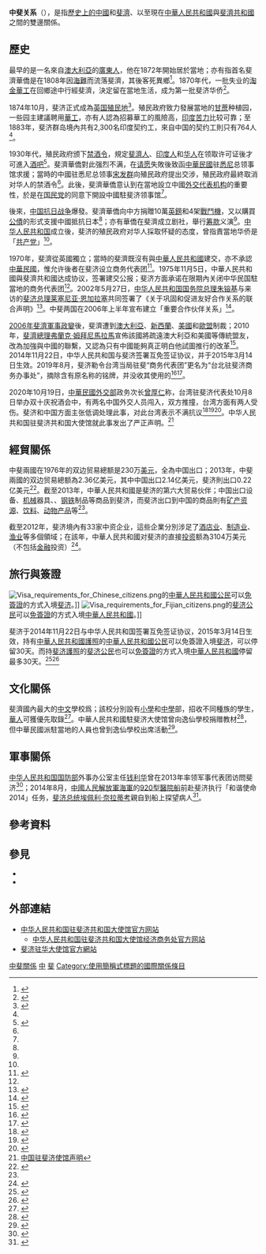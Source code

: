 {{NoteTA|G1=地名}}
{{not|中華民國與斐濟關係}}
{{other uses}}

{{Infobox Bilateral relations|中斐|PRC|斐濟|map=China Fiji Locator.png|envoytitle1=[[中國駐斐濟大使列表|大使]]|envoy1=[[钱波|钱波]]|envoytitle2=[[斐濟駐華大使列表|大使]]|envoy2=[[马纳萨·坦吉萨金鲍|马纳萨·坦吉萨金鲍]]<ref>{{cite web |title = 驻华大使到任顺序及递交国书日期 |url = https://www.mfa.gov.cn/web/lbfw_673061/fgzl_673083/202201/t20220114_10495616.shtml |publisher = 中华人民共和国外交部 }}</ref>|mission1=[[中國駐斐濟大使館|中國駐斐濟大使館]]|mission2=[[斐濟駐華大使館|斐濟駐華大使館]]}}

'''中斐关系'''（{{lang-en|China–Fiji relations}}），是指[[中國歷史|歷史上的中國]]和[[斐濟歷史|斐濟]]、以至現在[[中華人民共和國|中華人民共和國]]與[[斐濟共和國|斐濟共和國]]之間的雙邊關係。

== 歷史 ==
最早的{{link-en|斐濟華僑|Chinese in Fiji}}是一名來自[[澳大利亞|澳大利亞]]的[[廣東人|廣東人]]，他在1872年開始居於當地；亦有指首名斐濟華僑是在1808年因[[海難|海難]]而流落斐濟，其後客死異鄉<ref name="CJAJ">{{cite web|title=斐濟華僑華人|url=http://www.skylinemonthly.com/showInfo.asp?id=2643&title=%C7%C8%CA%B7%D6%AA%CA%B6|accessdate=2015-03-09|archiveurl=https://web.archive.org/web/20150309042552/http://www.skylinemonthly.com/showInfo.asp?id=2643&title=%C7%C8%CA%B7%D6%AA%CA%B6|archivedate=2015-03-09|deadurl=no}}</ref>。1870年代，一批失业的[[淘金|淘金]][[華工|華工]]在回鄉途中行經斐濟，決定留在當地生活，成为第一批斐济华侨<ref>{{cite web|title=斐济华侨华人概况|url=http://www.gqb.gov.cn/node2/node3/node52/node54/node60/userobject7ai272.html|publisher=国务院侨务办公室|accessdate=2015-03-09|archiveurl=https://web.archive.org/web/20090525011747/http://www.gqb.gov.cn/node2/node3/node52/node54/node60/userobject7ai272.html|archivedate=2009-05-25|date=2004-09-21|deadurl=no}}</ref>。

1874年10月，斐济正式成為[[英国殖民地|英国殖民地]]<ref name=sugar>{{cite book|author1=陈翰笙|author2=卢文迪|author3=陈泽宪|author4=彭家礼|title=华工出国史料|year=1984|publisher=中华书局|volume=8-10}}</ref>{{Rp|53}}。殖民政府致力發展當地的[[甘蔗|甘蔗]]种植园，一些园主建議聘用[[華工|華工]]，亦有人認為招募華工的風險高，[[印度|印度]][[苦力|苦力]]比较可靠；至1883年，斐济群岛境內共有2,300名印度契约工，來自中国的契约工則只有764人<ref name=sugar/>{{Rp|53}}。

1930年代，殖民政府颁下[[禁酒令|禁酒令]]，規定[[斐濟人|斐濟人]]、[[印度人|印度人]]和[[华人|华人]]在领取许可证後才可進入[[酒吧|酒吧]]<ref name=hist>{{cite web|author=孙嘉瑞|title=毁家纾难见忠贞|url=http://www.fijichinese.com/history/memory_of_old_chinese.htm|publisher=斐华网|accessdate=2015-03-09|archiveurl=https://web.archive.org/web/20150309053546/http://www.fijichinese.com/history/memory_of_old_chinese.htm|archivedate=2015-03-09|deadurl=no}}</ref>。斐濟華僑對此强烈不满，在[[请愿|请愿]]失敗後致函[[中華民國|中華民國]]驻[[悉尼|悉尼]]总领事馆求援；當時的中國驻悉尼总领事[[宋发群|宋发群]]向殖民政府提出交涉，殖民政府最終取消对华人的禁酒令<ref name=hist/>。此後，斐濟華僑意认到在當地設立中國[[外交代表机构|外交代表机构]]的重要性，於是在[[国民党|国民党]]的同意下開設中國駐斐济领事馆<ref name=hist/>。

後來，[[中国抗日战争|中国抗日战争]]爆發。斐濟華僑向中方捐贈10萬[[英鎊|英鎊]]和4架[[戰鬥機|戰鬥機]]，又以購買[[公債|公債]]的形式支援中國抵抗日本<ref name="CJAJ"/>；亦有華僑在斐濟成立剧社，舉行[[筹款|筹款]]义演<ref name=hist/>。[[中华人民共和国|中华人民共和国]]成立後，斐济的殖民政府对华人採取怀疑的态度，曾指責當地华侨是「[[共产党|共产党]]」<ref name=hist/>。

1970年，斐濟從英國獨立；當時的斐濟既沒有與[[中華人民共和國|中華人民共和國]]建交，亦不承認[[中華民國|中華民國]]，惟允许後者在斐济设立商务代表团<ref name=book>{{cite book|author=裴坚章|title=中华人民共和国外交史: 1970-1978|year=1994|publisher=世界知识出版社|series=中华人民共和国外交史|volume=3}}</ref>{{Rp|394}}。1975年11月5日，中華人民共和國與斐濟共和國达成协议，签署建交公报；斐济方面承诺在限期內关闭中华民国駐當地的商务代表团<ref name=book/>{{Rp|395}}。2002年5月27日，[[中华人民共和国国务院总理|中华人民共和国国务院总理]][[朱镕基|朱镕基]]与来访的[[斐济总理|斐济总理]][[莱塞尼亚·恩加拉塞|莱塞尼亚·恩加拉塞]]共同签署了《关于巩固和促进友好合作关系的联合声明》<ref>{{Cite web|title=中华人民共和国政府和斐济群岛共和国政府关于巩固和促进友好合作关系的联合声明|url=https://www.fmprc.gov.cn/web/gjhdq_676201/gj_676203/dyz_681240/1206_681342/1207_681354/t5337.shtml|accessdate=2020-10-19|work=中华人民共和国外交部|archive-date=2020-11-05|archive-url=https://web.archive.org/web/20201105211652/https://www.fmprc.gov.cn/web/gjhdq_676201/gj_676203/dyz_681240/1206_681342/1207_681354/t5337.shtml|dead-url=no}}</ref>。中斐两国在2006年上半年宣布建立「重要合作伙伴关系」<ref name=culture>{{cite web|title=中国同斐济的关系|url=http://wcm.fmprc.gov.cn/pub/chn/gxh/cgb/zcgmzysx/yz_1/1206_3/1206x1/t7462.htm|publisher=中华人民共和国外交部|accessdate=2015-03-10|archiveurl=https://web.archive.org/web/20150310075736/http://wcm.fmprc.gov.cn/pub/chn/gxh/cgb/zcgmzysx/yz_1/1206_3/1206x1/t7462.htm|archivedate=2015-03-10|deadurl=yes}}</ref>。

[[2006年斐濟軍事政變|2006年斐濟軍事政變]]後，斐濟遭到[[澳大利亞|澳大利亞]]、[[新西蘭|新西蘭]]、[[美國|美國]]和[[歐盟|歐盟]]制裁；2010年，[[斐濟總理|斐濟總理]][[弗蘭克·姆拜尼馬拉馬|弗蘭克·姆拜尼馬拉馬]]宣佈該國將疏遠澳大利亞和美國等傳統盟友，改為加強與中國的聯繫，又認為只有中國能夠真正明白他試圖推行的改革<ref>{{cite news|title=斐濟宣佈將疏遠澳新美接近中國|url=http://www.bbc.co.uk/zhongwen/trad/world/2010/08/100814_asiapac_fiji.shtml|accessdate=2015-03-12|newspaper=BBC 中文网|date=2010-08-14|archiveurl=https://web.archive.org/web/20100818025418/http://www.bbc.co.uk/zhongwen/trad/world/2010/08/100814_asiapac_fiji.shtml|archivedate=2010-08-18|deadurl=no}}</ref>。2014年11月22日，中华人民共和国与斐济签署互免签证协议，并于2015年3月14日生效。2019年8月，斐济勒令台湾当局驻斐“商务代表团”更名为“台北驻斐济商务办事处”，摘除含有原名称的铭牌，并没收其使用的{{Link-en|外交車牌|Diplomatic vehicle registration plate}}<ref>{{Cite web|title=中国施压 台湾驻斐济代表处被迫改名|url=https://www.voachinese.com/a/Taiwan-Changes-Name-In-Fiji-Office-Under-Pressure-From-China-20190731/5022984.html|accessdate=2020-10-19|work=美国之音|language=zh|archive-date=2020-11-05|archive-url=https://web.archive.org/web/20201105131211/https://www.voachinese.com/a/Taiwan-Changes-Name-In-Fiji-Office-Under-Pressure-From-China-20190731/5022984.html|dead-url=no}}</ref><ref>{{Cite web|title=斐济政府施压，台当局驻当地机构网站、文书完成更名|url=https://www.guancha.cn/politics/2019_07_31_511761.shtml|accessdate=2020-10-19|work=www.guancha.cn|archive-date=2020-11-05|archive-url=https://web.archive.org/web/20201105213343/https://www.guancha.cn/politics/2019_07_31_511761.shtml|dead-url=no}}</ref>。

2020年10月19日，[[中華民國外交部|中華民國外交部]]政务次长[[曾厚仁|曾厚仁]]称，台湾驻斐济代表处10月8日举办双十庆祝酒会中，有两名中国外交人员闯入，双方推撞，台湾方面有两人受伤。斐济和中国方面主张低调处理此事，对此台湾表示不满抗议<ref>{{Cite web|title=Taiwan official in hospital after alleged 'violent attack' by Chinese diplomats in Fiji|url=http://www.theguardian.com/world/2020/oct/19/taiwan-official-in-hospital-after-alleged-violent-attack-by-chinese-diplomats-in-fiji|accessdate=2020-10-19|date=2020-10-19|work=the Guardian|language=en|archive-date=2021-01-21|archive-url=https://web.archive.org/web/20210121042235/https://www.theguardian.com/world/2020/oct/19/taiwan-official-in-hospital-after-alleged-violent-attack-by-chinese-diplomats-in-fiji|dead-url=no}}</ref><ref>{{Cite news|title=Taiwanese staffer injured in clash with Chinese side in Fiji|url=https://www.washingtonpost.com/world/asia_pacific/taiwanese-staffer-injured-in-clash-with-chinese-side-in-fiji/2020/10/19/8bbef522-11c7-11eb-a258-614acf2b906d_story.html|newspaper=Washington Post|accessdate=2020-10-19|issn=0190-8286|language=en-US|first=Huizhong|last=Wu AP|archive-date=2020-10-23|archive-url=https://web.archive.org/web/20201023112255/https://www.washingtonpost.com/world/asia_pacific/taiwanese-staffer-injured-in-clash-with-chinese-side-in-fiji/2020/10/19/8bbef522-11c7-11eb-a258-614acf2b906d_story.html|dead-url=yes}}</ref><ref>{{Cite news|title=China’s Economy Plows On as World’s Only Major Growth Engine|url=https://www.bloomberg.com/news/articles/2020-10-18/china-s-rebound-helps-to-stabilize-a-shattered-world-economy|newspaper=Bloomberg.com|date=2020-10-18|accessdate=2020-10-19|language=en|archive-date=2021-01-30|archive-url=https://web.archive.org/web/20210130065651/https://www.bloomberg.com/news/articles/2020-10-18/china-s-rebound-helps-to-stabilize-a-shattered-world-economy|dead-url=no}}</ref>。中华人民共和国驻斐济共和国大使馆就此事发出了严正声明。<ref>[http://fj.chineseembassy.org/chn/sgxw/202010/t20201019_885252.htm 中国驻斐济使馆声明]</ref>

== 經貿關係 ==
{{Gallery
|title=中斐貿易的商品比例
|width=300
|height=250
|align=center
|lines=1
|File:产品中国出口到斐济 (2012).svg|中國出口到斐济的产品（2012年）<ref>{{cite web|author=Alexander Simoes|title=产品中国出口到斐 (2012)|url=http://atlas.media.mit.edu/explore/tree_map/hs/export/chn/fji/show/2012/|publisher=Observatory of Economic Complexity|accessdate=2015-03-09}}</ref>
|File:产品斐济出口到中国 (2012).svg|斐济出口到中國的产品（2012年）<ref>{{cite web|author=Alexander Simoes|title=产品斐出口到中国 (2012)|url=http://atlas.media.mit.edu/explore/tree_map/hs/export/fji/chn/show/2012/|publisher=Observatory of Economic Complexity|accessdate=2015-03-09}}</ref>
}}

中斐兩國在1976年的双边贸易總额是230万[[美元|美元]]，全為中国出口；2013年，中斐兩國的双边贸易總额為2.36亿美元，其中中国出口2.14亿美元，斐济則出口0.22亿美元<ref name=trade>{{cite web|title=中斐双边贸易|url=http://fj.mofcom.gov.cn/article/zxhz/sbmy/201307/20130700204869.shtml|publisher=中华人民共和国驻斐济大使馆经济商务参赞处|accessdate=2015-03-10|archiveurl=https://web.archive.org/web/20150310081414/http://fj.mofcom.gov.cn/article/zxhz/sbmy/201307/20130700204869.shtml|archivedate=2015-03-10|date=2013-07-18|deadurl=no}}</ref>。截至2013年，中華人民共和國是斐济的第六大贸易伙伴；中国出口{{link-en|机电学|Electromechanics|机电}}设备、[[机械|机械]]器具、{{link-en|鱼类产品|Fish products}}、[[钢铁|钢铁]]制品等商品到斐济，而斐济出口到中国的商品則有[[矿产资源|矿产资源]]、[[饮料|饮料]]、[[动物产品|动物产品]]等<ref name=trade/>。

截至2012年，斐济境內有33家中资企业，這些企業分別涉足了[[酒店业|酒店业]]、[[制造业|制造业]]、[[渔业|渔业]]等多個領域；在該年，中華人民共和國对斐济的直接[[投资|投资]]额為3104万美元（不包括[[金融|金融]]投资）<ref>{{cite web|title=对斐投资简况|url=http://fj.mofcom.gov.cn/article/zxhz/tzwl/201307/20130700204870.shtml|publisher=中华人民共和国驻斐济大使馆经济商务参赞处|accessdate=2015-03-10|archiveurl=https://web.archive.org/web/20150310082726/http://fj.mofcom.gov.cn/article/zxhz/tzwl/201307/20130700204870.shtml|archivedate=2015-03-10|date=2013-07-18|deadurl=no}}</ref>。

== 旅行與簽證 ==
{{see also|中華人民共和國簽證政策|中華人民共和國公民簽證要求}}
{{see also|斐济簽證政策|斐济公民簽證要求}}

[[File:Visa_requirements_for_Chinese_citizens.png|thumb]]的[[中華人民共和國公民|中華人民共和國公民]]可以[[簽證#免签证|免簽證]]的方式入境[[斐济|斐济]]。]]
[[File:Visa_requirements_for_Fijian_citizens.png|thumb]]的[[斐济人口|斐济公民]]可以[[簽證#免签证|免簽證]]的方式入境[[中華人民共和國|中華人民共和國]]。]]

斐济于2014年11月22日与中华人民共和国签署互免签证协议，2015年3月14日生效，持有[[中華人民共和國護照|中華人民共和國護照]]的[[中華人民共和國公民|中華人民共和國公民]]可以免簽證入境[[斐济|斐济]]，可以停留30天。而持[[斐济護照|斐济護照]]的[[斐济人口|斐济公民]]也可以[[簽證#免签证|免簽證]]的方式入境[[中華人民共和國|中華人民共和國]]停留最多30天。<ref>{{cite web|author=中华人民共和国和外交部|title=中国同斐济的关系|url=http://www.fmprc.gov.cn/mfa_chn/gjhdq_603914/gj_603916/dyz_608952/1206_609054/sbgx_609058/|publisher=中华人民共和国和外交部网站|accessdate=2015-06-09|archive-url=https://web.archive.org/web/20150806023627/http://www.fmprc.gov.cn/mfa_chn/gjhdq_603914/gj_603916/dyz_608952/1206_609054/sbgx_609058/|archive-date=2015-08-06|dead-url=no}}</ref><ref>{{cite web|author=京华时报|title=中斐互免签证今日生效 持护照入境可停留30日|url=http://news.163.com/15/0314/02/AKKPF2L100014AED.html|publisher=网易新闻|accessdate=2015-03-13|archive-url=https://web.archive.org/web/20150316205218/http://news.163.com/15/0314/02/AKKPF2L100014AED.html|archive-date=2015-03-16|dead-url=yes}}</ref>

== 文化關係 ==
斐濟國內最大的[[中文|中文]]學校爲{{link-en|逸仙學校|Yat Sen School}}；該校分別設有[[小學|小學]]和[[中學|中學]]部，招收不同種族的學生，[[華人|華人]]可獲優先取錄<ref>{{cite journal|title=中外畫刊|year=1996|issue=475-486|publisher=中外文化事業有限公司}}</ref>{{Rp|146}}。中華人民共和國駐斐济大使馆曾向逸仙學校捐赠教材<ref>{{cite news|title=中国驻斐济大使馆向逸仙学校捐赠中文教材|url=http://news.xinhuanet.com/world/2013-10/15/c_117728812.htm|accessdate=2015-03-11|newspaper=新华国际|date=2013-10-15|archiveurl=https://web.archive.org/web/20140703204226/http://news.xinhuanet.com/world/2013-10/15/c_117728812.htm|archivedate=2014-07-03|deadurl=no}}</ref>，但中華民國派駐當地的人員也曾到逸仙學校出席活動<ref>{{cite web|title=駐斐濟代表高泉金出席逸仙學校春節慶祝活動|url=http://www.taiwanembassy.org/ct.asp?xItem=592121&ctNode=6963&mp=601|publisher=中華民國外交部|accessdate=2015-03-11|archiveurl=https://web.archive.org/web/20150311083147/http://www.taiwanembassy.org/ct.asp?xItem=592121&ctNode=6963&mp=601|archivedate=2015-03-11|date=2015-02-20|deadurl=yes}}</ref>。

== 軍事關係 ==
[[中华人民共和国国防部|中华人民共和国国防部]]外事办公室主任[[钱利华|钱利华]]曾在2013年率领军事代表团访問斐济<ref>{{cite news|title=中国军事代表团访太平洋岛国斐济 将提供军援|url=http://military.china.com/important/11132797/20130123/17649121.html|accessdate=2015-03-12|date=2013-01-23|archiveurl=https://web.archive.org/web/20140705110407/http://military.china.com/important/11132797/20130123/17649121.html|archivedate=2014-07-05|deadurl=yes}}</ref>；2014年8月，[[中國人民解放軍海軍|中國人民解放軍海軍]]的[[920型醫院船|920型醫院船]]前赴斐济执行「和谐使命2014」任务，[[斐济总统|斐济总统]][[埃佩利·奈拉蒂考|埃佩利·奈拉蒂考]]親自到船上探望病人<ref>{{cite news|title=斐济总统：感谢和平方舟为患者带来笑容|url=http://mil.cnr.cn/jstp/201408/t20140825_516290618.html|accessdate=2015-03-12|newspaper=央广军事|date=2014-08-25|archiveurl=https://web.archive.org/web/20150312082121/http://mil.cnr.cn/jstp/201408/t20140825_516290618.html|archivedate=2015-03-12|deadurl=no}}</ref>。

== 參考資料 ==
{{reflist|2}}

== 參見 ==
{{Portal box|国际关系|中国|中华人民共和国|斐濟|image4=Flag of Fiji.svg}}
* {{link-en|中太關係|Sino-Pacific relations}}
* {{link-en|斐濟外交|Foreign relations of Fiji}}

== 外部連結 ==
* [http://fj.china-embassy.gov.cn/chn/ 中华人民共和国驻斐济共和国大使馆官方网站]{{zh-hans icon}}{{en icon}}
** [http://fj.mofcom.gov.cn/ 中华人民共和国驻斐济共和国大使馆经济商务处官方网站]{{zh-hans icon}}
* [https://web.archive.org/web/20030329213348/http://www.fijiembassy.org.cn/ 斐济驻华大使馆官方網站]{{zh-hans icon}}{{en icon}}

{{中華人民共和國外交}}
{{斐濟外交}}

[[Category:中斐關係|]]
[[Category:斐濟雙邊關係|中]]
[[Category:中國與大洋洲國家關係|斐]]
[[Category:使用簡稱式標題的國際關係條目|Category:使用簡稱式標題的國際關係條目]]